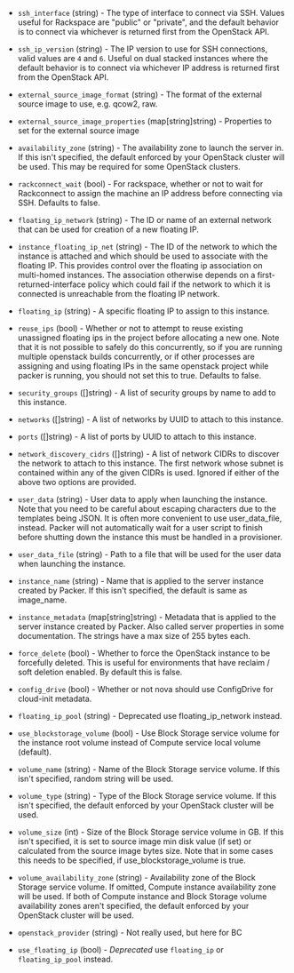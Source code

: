 <!-- Code generated from the comments of the RunConfig struct in builder/openstack/run_config.go; DO NOT EDIT MANUALLY -->

- `ssh_interface` (string) - The type of interface to connect via SSH. Values useful for Rackspace
  are "public" or "private", and the default behavior is to connect via
  whichever is returned first from the OpenStack API.

- `ssh_ip_version` (string) - The IP version to use for SSH connections, valid values are `4` and `6`.
  Useful on dual stacked instances where the default behavior is to
  connect via whichever IP address is returned first from the OpenStack
  API.

- `external_source_image_format` (string) - The format of the external source image to use, e.g. qcow2, raw.

- `external_source_image_properties` (map[string]string) - Properties to set for the external source image

- `availability_zone` (string) - The availability zone to launch the server in. If this isn't specified,
  the default enforced by your OpenStack cluster will be used. This may be
  required for some OpenStack clusters.

- `rackconnect_wait` (bool) - For rackspace, whether or not to wait for Rackconnect to assign the
  machine an IP address before connecting via SSH. Defaults to false.

- `floating_ip_network` (string) - The ID or name of an external network that can be used for creation of a
  new floating IP.

- `instance_floating_ip_net` (string) - The ID of the network to which the instance is attached and which should
  be used to associate with the floating IP. This provides control over
  the floating ip association on multi-homed instances. The association
  otherwise depends on a first-returned-interface policy which could fail
  if the network to which it is connected is unreachable from the floating
  IP network.

- `floating_ip` (string) - A specific floating IP to assign to this instance.

- `reuse_ips` (bool) - Whether or not to attempt to reuse existing unassigned floating ips in
  the project before allocating a new one. Note that it is not possible to
  safely do this concurrently, so if you are running multiple openstack
  builds concurrently, or if other processes are assigning and using
  floating IPs in the same openstack project while packer is running, you
  should not set this to true. Defaults to false.

- `security_groups` ([]string) - A list of security groups by name to add to this instance.

- `networks` ([]string) - A list of networks by UUID to attach to this instance.

- `ports` ([]string) - A list of ports by UUID to attach to this instance.

- `network_discovery_cidrs` ([]string) - A list of network CIDRs to discover the network to attach to this instance.
  The first network whose subnet is contained within any of the given CIDRs
  is used. Ignored if either of the above two options are provided.

- `user_data` (string) - User data to apply when launching the instance. Note that you need to be
  careful about escaping characters due to the templates being JSON. It is
  often more convenient to use user_data_file, instead. Packer will not
  automatically wait for a user script to finish before shutting down the
  instance this must be handled in a provisioner.

- `user_data_file` (string) - Path to a file that will be used for the user data when launching the
  instance.

- `instance_name` (string) - Name that is applied to the server instance created by Packer. If this
  isn't specified, the default is same as image_name.

- `instance_metadata` (map[string]string) - Metadata that is applied to the server instance created by Packer. Also
  called server properties in some documentation. The strings have a max
  size of 255 bytes each.

- `force_delete` (bool) - Whether to force the OpenStack instance to be forcefully deleted. This
  is useful for environments that have reclaim / soft deletion enabled. By
  default this is false.

- `config_drive` (bool) - Whether or not nova should use ConfigDrive for cloud-init metadata.

- `floating_ip_pool` (string) - Deprecated use floating_ip_network instead.

- `use_blockstorage_volume` (bool) - Use Block Storage service volume for the instance root volume instead of
  Compute service local volume (default).

- `volume_name` (string) - Name of the Block Storage service volume. If this isn't specified,
  random string will be used.

- `volume_type` (string) - Type of the Block Storage service volume. If this isn't specified, the
  default enforced by your OpenStack cluster will be used.

- `volume_size` (int) - Size of the Block Storage service volume in GB. If this isn't specified,
  it is set to source image min disk value (if set) or calculated from the
  source image bytes size. Note that in some cases this needs to be
  specified, if use_blockstorage_volume is true.

- `volume_availability_zone` (string) - Availability zone of the Block Storage service volume. If omitted,
  Compute instance availability zone will be used. If both of Compute
  instance and Block Storage volume availability zones aren't specified,
  the default enforced by your OpenStack cluster will be used.

- `openstack_provider` (string) - Not really used, but here for BC

- `use_floating_ip` (bool) - *Deprecated* use `floating_ip` or `floating_ip_pool` instead.

<!-- End of code generated from the comments of the RunConfig struct in builder/openstack/run_config.go; -->
